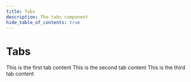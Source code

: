 ```yaml
---
title: Tabs
description: The tabs component
hide_table_of_contents: true
---
```



# Tabs

<Tabs>
  <TabItem value="tab-one" label="Tab one" default>
    This is the first tab content
  </TabItem>
  <TabItem value="tab-two" label="Tab two">
    This is the second tab content
  </TabItem>
  <TabItem value="tab-three" label="Tab three">
    This is the third tab content
  </TabItem>
</Tabs>
